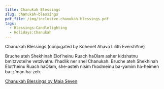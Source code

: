 ```yaml
---
title: Chanukah Blessings
slug: chanukah-blessings
pdf_file: /img/inclusive-chanukah-blessings.pdf
tags:
  - Blessings:Candlelighting
  - Holidays:Chanukah
---
```

Chanukah Blessings (conjugated by Kohenet Ahava Lilith EvershYne)

Bruche ateh Shekhinah Elot'heinu Ruach haOlam asher kidshatnu bmitzvoteihe vetzivatnu l'hadlik ner shel Chanukah.
Bruche ateh Shekhinah Elot'heinu Ruach haOlam, she-asteh nisim l’kodmeinu ba-yamim ha-heimen ba-z’man ha-zeh.



[Chanukah Blessings by Maia Seven](https://docs.google.com/document/d/1I-1653DZ4m_pV_X84ik51fgoYjH5V7mi-FTLIiEcu0Q/edit?tab=t.0)
